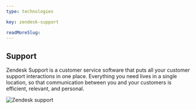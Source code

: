---
type: technologies

key: zendesk-support

readMoreSlug:
---

## Support

Zendesk Support is a customer service software that puts all your customer support interactions in one place. Everything you need lives in a single location, so that communication between you and your customers is efficient, relevant, and personal.

![Zendesk support](./images/zendesk_screenshot_support.png)
